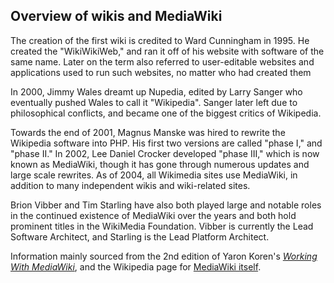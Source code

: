 ==Overview of wikis and MediaWiki==




<p>
The creation of the first wiki is credited to Ward Cunningham in 1995. He created the "WikiWikiWeb," and ran it off of his website with software of the same name. Later on the term also referred to user-editable websites and applications used to run such websites, no matter who had created them
</p>


<p>
In 2000, Jimmy Wales dreamt up Nupedia, edited by Larry Sanger who eventually pushed Wales to call it "Wikipedia". Sanger later left due to philosophical conflicts, and became one of the biggest critics of Wikipedia.
</p>


<p>
Towards the end of 2001, Magnus Manske was hired to rewrite the Wikipedia software into PHP. His first two versions are called "phase I," and "phase II." In 2002, Lee Daniel Crocker developed "phase III," which is now known as MediaWiki, though it has gone through numerous updates and large scale rewrites. As of 2004, all Wikimedia sites use MediaWiki, in addition to many independent wikis and wiki-related sites.
</p>


<p>
Brion Vibber and Tim Starling have also both played large and notable roles in the continued existence of MediaWiki over the years and both hold prominent titles in the WikiMedia Foundation. Vibber is currently the Lead Software Architect, and Starling is the Lead Platform Architect.
</p>



<p>
Information mainly sourced from the 2nd edition of Yaron Koren's [http://www.workingwithmediawiki.com/ ''Working With MediaWiki''], and the Wikipedia page for [https://en.wikipedia.org/wiki/MediaWiki MediaWiki itself].
</p>
